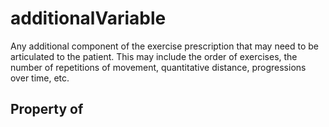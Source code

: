 # additionalVariable

Any additional component of the exercise prescription that may need to be articulated to the patient. This may include the order of exercises, the number of repetitions of movement, quantitative distance, progressions over time, etc.

## Property of



